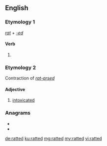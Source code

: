 ==English==

===Etymology 1===
''[[rat#Verb|rat]]'' + ''[[-ed]]''

====Verb====
{{head|en|verb form}}

# {{en-past of|rat}}

===Etymology 2===
Contraction of ''[[rat-arsed]]''

====Adjective====
{{en-adj}}

# {{lb|en|British|slang}} [[intoxicated]]

===Anagrams===
* {{l|en|tarted}}
* {{l|en|tetrad}}

[[de:ratted]]
[[ku:ratted]]
[[mg:ratted]]
[[my:ratted]]
[[vi:ratted]]